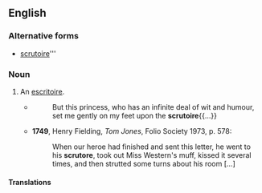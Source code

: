 ==English==

===Alternative forms===
* [[scrutoire]]'''

===Noun===
{{en-noun}}

# An [[escritoire]].
#* {{RQ:Swift Gulliver|II|III}}
#*: But this princess, who has an infinite deal of wit and humour, set me gently on my feet upon the '''scrutoire'''{{...}}
#* '''1749''', Henry Fielding, ''Tom Jones'', Folio Society 1973, p. 578:
#*: When our heroe had finished and sent this letter, he went to his '''scrutore''', took out Miss Western's muff, kissed it several times, and then strutted some turns about his room [...]

====Translations====
{{trans-see|escritoire}}